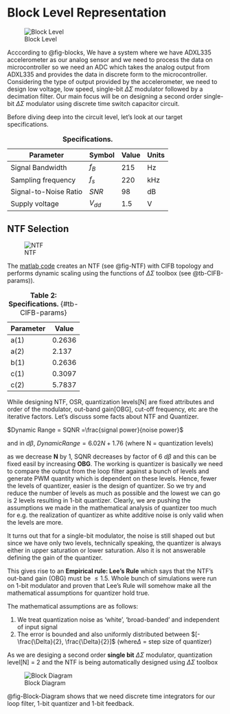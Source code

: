 # Block Level Representation{#Block-Level}

![Block Level](figures/_fig_blocks.svg){#fig-blocks}


Acccording to @fig-blocks, We have a system where we have ADXL335 accelerometer as our analog sensor and we need to process the data on microcontroller so we need an ADC which takes the analog output from ADXL335 and provides the data in discrete form to the microcontroller. Considering the type of output provided by the accelerometer, we need to design low voltage, low speed, single-bit $\Delta\Sigma$ modulator followed by a decimation filter. Our main focus will be on designing a second order single-bit $\Delta\Sigma$ modulator using discrete time switch capacitor circuit.

Before diving deep into the circuit level, let's look at our target specifications.

| Parameter           | Symbol | Value | Units |
|---------------------|--------|-------|-------|
| Signal Bandwidth           | $f_B$ | 215     | Hz   |
| Sampling frequency  | $f_{s}$ | 220     | kHz   |
| Signal-to-Noise Ratio | $SNR$    | 98    | dB    |
| Supply voltage      | $V_{dd}$ | 1.5   | V     |

: **Specifications.** 



## NTF Selection{#sec-NTF}

![NTF](figures/_fig_NTF.svg){#fig-NTF}

The [matlab code](https://github.com/snehashree499/CEMS_DSM/blob/main/DSM/Matlab/Second_Order_SwitchCap.m)  creates an NTF (see @fig-NTF)
with CIFB topology and performs dynamic scaling using the functions of $\Delta\Sigma$ toolbox (see @tb-CIFB-params)). 



| Parameter           | Value 
|---------------------|--------
| a(1)                | 0.2636
| a(2)                | 2.137
| b(1)                | 0.2636
| c(1)                | 0.3097
| c(2)                | 5.7837
: **Table 2: Specifications.** {#tb-CIFB-params}

While designing NTF, OSR, quantization levels[N] are fixed attributes and order of the modulator, out-band gain[OBG], cut-off frequency, etc are the iterative factors. Let's discuss some facts about NTF and Quantizer. 

$Dynamic Range = SQNR =\frac{signal power}{noise power}$

and in $d\beta$, $Dynamic Range =6.02 N + 1.76$ (where N = quantization levels)

as we decrease **N** by 1, SQNR decreases by factor of 6 $d\beta$ and this can be fixed easil by increasing **OBG**.
The working is quantizer is basically we need to compare the output from the loop filter against a bunch of levels and generate PWM quantity which is dependent on these levels. Hence, fewer the levels of quantizer, easier is the design of quantizer. So we try and reduce the number of levels as much as possible and the lowest we can go is 2 levels resulting in 1-bit quantizer. Clearly, we are pushing the assumptions we made in the mathematical analysis of quantizer too much for e.g. the realization of quantizer as white additive noise is only valid when the levels are more.

It turns out that for a single-bit modulator, the noise is still shaped out but since we have only two levels, technically speaking, the quantizer is always either in upper saturation or lower saturation. Also it is not answerable defining the gain of the quantizer. 

This gives rise to an **Empirical rule: Lee's Rule** which says that the NTF's out-band gain (OBG) must be $\le 1.5$. Whole bunch of simulations were run on 1-bit modulator and proven that Lee's Rule will somehow make all the mathematical assumptions for quantizer hold true. 

The mathematical assumptions are as follows:

(1) We treat quantization noise as 'white', 'broad-banded' and independent of input signal
(2) The error is bounded and also uniformly distributed between $[-\frac{\Delta}{2}, \frac{\Delta}{2}]$ (where$\Delta$ = step size of quantizer)



As we are desiging a second order **single bit** $\Delta\Sigma$ modulator, quantization level[N] = 2 and the NTF is being automatically designed using $\Delta\Sigma$ toolbox

![Block Diagram](figures/_fig_System_Diagram.svg){#fig-Block-Diagram}

@fig-Block-Diagram shows that we need discrete time integrators for our loop filter, 1-bit quantizer and 1-bit feedback. 